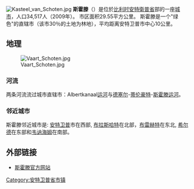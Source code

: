 {{Unreferenced|time=2018-08-13T06:22:53+00:00}}
[[File:Kasteel_van_Schoten.jpg|thumb]]
'''斯霍滕'''（{{lang-nl|Schoten}}）是位於[[比利时|比利时]][[安特衛普省|安特衛普省]]部的一座[[城市|城市]]，人口34,517人（2009年）。 市区面积29.55平方公里。 斯霍滕是一个"绿色"的直辖市（该市30％的土地为林地），平均距离安特卫普市中心10公里。

== 地理 ==
[[File:Vaart_Schoten.jpg|thumb]]
=== 河流 ===
两条河流流过城市直辖市：Albertkanaal[[运河|运河]]与[[德塞尔|德塞尔]]-[[蒂伦豪特|蒂伦豪特]]-[[斯霍滕|斯霍滕]][[运河|运河]]。 

=== 邻近城市 ===
斯霍滕邻近城市是: [[安特卫普|安特卫普]]市在西部, [[布拉斯哈特|布拉斯哈特]]在北部，[[布雷赫特|布雷赫特]]在东北, [[希尔德|希尔德]]在东部和[[韦讷海姆|韦讷海姆]]在南部。

== 外部链接 ==
* [http://www.schoten.be/ 斯霍滕官方网站] {{Wayback|url=http://www.schoten.be/ |date=20081217061823 }}

{{安特卫普省市区}}
{{Belgium-geo-stub}}
{{DEFAULTSORT:Schoten}}

[[Category:安特卫普省市镇|Category:安特卫普省市镇]]